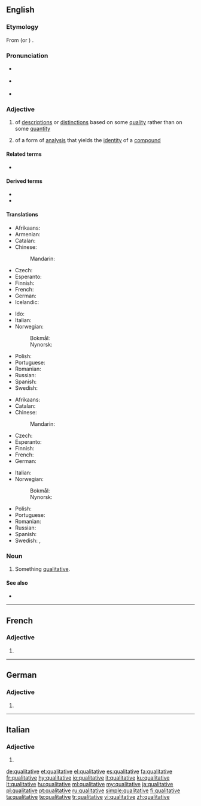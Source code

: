 ==English==

===Etymology===
From {{der|en|LL.|-}} (or {{cog|ML.|-}}{{attention|la|to be checked}}) {{m|la|quālitātīvus}}.

===Pronunciation===
* {{a|GA}} {{IPA|/ˈkwɑl.ɪˌteɪ.tɪv/|lang=en}}
* {{a|RP}} {{IPA|/ˈkwɒl.ɪ.tə.tɪv/|lang=en}}
* {{hyphenation|qual|i|ta|tive|lang=en}}

===Adjective===
{{en-adj}}

# of [[description]]s or [[distinction]]s based on some [[quality]] rather than on some [[quantity]]
# {{lb|en|chemistry}} of a form of [[analysis]] that yields the [[identity]] of a [[compound]]

====Related terms====
* {{l|en|quality}}

====Derived terms====
* {{l|en|qualitatively}}
* {{l|en|qualitativeness}}

====Translations====
{{trans-top|of descriptions or distinctions based on some quality rather than on some quantity}}
* Afrikaans: {{t|af|kwalitatief}}
* Armenian: {{t+|hy|որակական}}
* Catalan: {{t|ca|qualitatiu}}
* Chinese:
*: Mandarin: {{t-needed|cmn}}
* Czech: {{t+|cs|kvalitativní}}
* Esperanto: {{t|eo|kvalita}}
* Finnish: {{t+|fi|laadullinen}}
* French: {{t+|fr|qualitatif}}
* German: {{t+|de|qualitativ}}
* Icelandic: {{t|is|eigindlegur}}
{{trans-mid}}
* Ido: {{t+|io|qualesala}}
* Italian: {{t+|it|qualitativo}}
* Norwegian:
*: Bokmål: {{t|nb|kvalitativ}}
*: Nynorsk: {{t|nn|kvalitativ}}
* Polish: {{t+|pl|jakościowy}}
* Portuguese: {{t+|pt|qualitativo}}
* Romanian: {{t+|ro|calitativ|m|n}}
* Russian: {{t+|ru|ка́чественный}}
* Spanish: {{t+|es|cualitativo}}
* Swedish: {{t+|sv|kvalitativ}}
{{trans-bottom}}

{{trans-top|(chemistry) of a form of analysis that yields the identity of a compound}}
* Afrikaans: {{t|af|kwalitatief}}
* Catalan: {{t-needed|ca}}
* Chinese:
*: Mandarin: {{t-needed|cmn}}
* Czech: {{t+|cs|kvalitativní}}
* Esperanto: {{t-needed|eo}}
* Finnish: {{t+|fi|kvalitatiivinen}}
* French: {{t-needed|fr}}
* German: {{t+|de|qualitativ}}
{{trans-mid}}
* Italian: {{t+|it|qualitativo|m}}
* Norwegian:
*: Bokmål: {{t|nb|kvalitativ}}
*: Nynorsk: {{t|nn|kvalitativ}}
* Polish: {{t+|pl|jakościowy}}
* Portuguese: {{t+|pt|qualitativo}}
* Romanian: {{t-needed|ro}}
* Russian: {{t+|ru|ка́чественный}}
* Spanish: {{t+|es|cualitativo|m}}
* Swedish: {{t+|sv|kvalitativ|c}}, {{t+|sv|kvalitativt|n}}
{{trans-bottom}}

===Noun===
{{en-noun}}

# Something [[qualitative#Adjective|qualitative]].

====See also====
* {{l|en|quantitative}}

----

==French==

===Adjective===
{{fr-adj-form}}

# {{feminine singular of|qualitatif|lang=fr}}

----

==German==

===Adjective===
{{head|de|adjective form}}

# {{de-inflected form of|qualitativ}}

----

==Italian==

===Adjective===
{{head|it|adjective form}}

# {{inflection of|qualitativo||f|p|lang=it}}

[[de:qualitative]]
[[et:qualitative]]
[[el:qualitative]]
[[es:qualitative]]
[[fa:qualitative]]
[[fr:qualitative]]
[[hy:qualitative]]
[[io:qualitative]]
[[it:qualitative]]
[[ku:qualitative]]
[[lt:qualitative]]
[[hu:qualitative]]
[[ml:qualitative]]
[[my:qualitative]]
[[ja:qualitative]]
[[pl:qualitative]]
[[pt:qualitative]]
[[ru:qualitative]]
[[simple:qualitative]]
[[fi:qualitative]]
[[ta:qualitative]]
[[te:qualitative]]
[[tr:qualitative]]
[[vi:qualitative]]
[[zh:qualitative]]